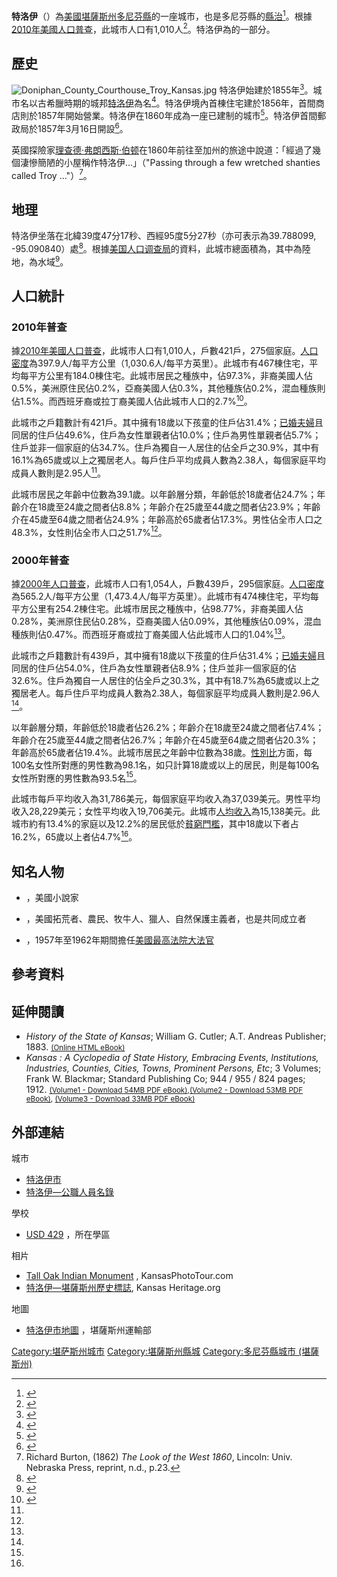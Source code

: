 {{noteTA
|G1=USState
}}
{{Infobox settlement
|name = 特洛伊
|native_name = Troy
|settlement_type = [[城市|城市]]
|nickname = 
|motto =
|image_skyline = Troy Kansas.jpg
|image_caption = 特洛伊商業區（攝於2006年）
|image_flag = 
|image_seal =
|image_map = Doniphan_County_Kansas_Incorporated_and_Unincorporated_areas_Troy_Highlighted.svg
|map_caption = 特洛伊於[[多尼芬縣_(堪薩斯州)|多尼芬縣]]及[[堪薩斯州|堪薩斯州]]之地理位置
|image_map1 = Map of Doniphan Co, Ks, USA.png
|map_caption1 = [[多尼芬縣_(堪薩斯州)|多尼芬縣]]{{le|堪薩斯州運輸部|Kansas Department of Transportation|交通}}地圖（[[:File:Kansas_official_transportation_map_legend.png|圖例]]）
|coordinates_region = US-KS
|subdivision_type = [[世界政區索引|國家]]
|subdivision_name = [[美国|美国]]
|subdivision_type1 = [[美國行政區劃|州]]
|subdivision_name1 = [[堪薩斯州|堪薩斯州]]
|subdivision_type2 = [[堪萨斯州行政区划|縣]]
|subdivision_name2 = [[多尼芬縣_(堪薩斯州)|多尼芬縣]]
|government_footnotes = 
|government_type = 
|leader_title = 
|leader_name = 
|leader_title1 = 
|leader_name1 = 
|established_title = 
|established_date =
|area_footnotes = <ref name ="Gazetteer files"/>
|area_magnitude = 
|area_total_km2 = 2.56
|area_land_km2 = 2.54
|area_water_km2 = 0.03
|area_total_sq_mi = 0.99
|area_land_sq_mi = 0.98
|area_water_sq_mi = 0.01
|population_as_of = [[2010年美國人口普查|2010]]
|population_est = 994
|pop_est_as_of = 2013
|pop_est_footnotes = <ref name="2013 Pop Estimate">{{cite web|title=Population Estimates|url=http://www.census.gov/popest/data/cities/totals/2013/SUB-EST2013-3.html|publisher=[[美国人口调查局|美国人口调查局]]|accessdate=2014-08-21|archive-url=https://web.archive.org/web/20140522161634/http://www.census.gov/popest/data/cities/totals/2013/SUB-EST2013-3.html|archive-date=2014-05-22|dead-url=yes}}</ref>
|population_total = 1010
|population_footnotes = <ref name ="FactFinder"/>
|population_density_km2 = 397.9
|population_density_sq_mi = 1030.6
|timezone = [[北美中部时区|CST]]
|utc_offset = -6
|timezone_DST = CDT
|utc_offset_DST = -5
|elevation_footnotes = 
|elevation_m = 334
|elevation_ft = 1096
|coordinates_display = display=inline,title
|latd = 39 |latm = 47 |lats = 17 |latNS = N
|longd = 95 |longm = 05 |longs = 27 |longEW = W
|postal_code_type = [[美國郵區編號|郵區編號]]
|postal_code = 66087
|area_code = [[電話區號785|785]]
|blank_name = [[聯邦資料處理標準|FIPS代碼]]
|blank_info = 20-71575<ref name="GR2">{{cite web|url=http://factfinder2.census.gov|publisher=[[美国人口调查局|美国人口调查局]]|accessdate=2008-01-31|title=American FactFinder|archive-date=2013-09-11|archive-url=https://web.archive.org/web/20130911234518/http://factfinder2.census.gov/|dead-url=no}}</ref>
|blank1_name = [[地名信息系统|GNIS]]編號
|blank1_info = 0473041<ref name="GR3">{{cite web|url=http://geonames.usgs.gov|accessdate=2008-01-31|title=US Board on Geographic Names|publisher=[[美國地質調查局|美國地質調查局]]|date=2007-10-25|archive-date=2008-02-01|archive-url=https://web.archive.org/web/20080201052953/http://geonames.usgs.gov/|dead-url=no}}</ref>
|website = [http://troykansas.com/ troykansas.com]
|footnotes = 
}}

'''特洛伊'''（{{lang|en|'''Troy'''}}）為[[美國|美國]][[堪薩斯州|堪薩斯州]][[多尼芬縣_(堪薩斯州)|多尼芬縣]]的一座城市，也是多尼芬縣的[[县城|縣治]]<ref name="GR6">{{cite web|url=http://www.naco.org/Counties/Pages/FindACounty.aspx|accessdate=2011-06-07|title=Find a County|publisher=National Association of Counties|archive-date=2015-05-10|archive-url=https://www.webcitation.org/6YQozzgAf?url=http://www.naco.org/Counties/Pages/FindACounty.aspx|dead-url=no}}</ref>。根據[[2010年美國人口普查|2010年美國人口普查]]，此城市人口有1,010人<ref name="Census2010">{{cite web|title=2010 City Population and Housing Occupancy Status|url=http://factfinder2.census.gov/faces/tableservices/jsf/pages/productview.xhtml?pid=DEC_10_PL_GCTPL2.ST13&prodType=table|publisher=U.S. Census Bureau|accessdate=2011-03-27|archive-date=2014-12-18|archive-url=https://web.archive.org/web/20141218203744/http://factfinder2.census.gov/faces/tableservices/jsf/pages/productview.xhtml?pid=DEC_10_PL_GCTPL2.ST13&prodType=table|dead-url=no}}</ref>。特洛伊為{{le|密蘇里州聖約瑟夫都會區|St. Joseph, Missouri Metropolitan Area}}的一部分。

==歷史==
[[Image:Doniphan_County_Courthouse_Troy_Kansas.jpg|thumb]]
特洛伊始建於1855年<ref>{{cite book|title=History of the State of Kansas: Containing a Full Account of Its Growth from an Uninhabited Territory to a Wealthy and Important State|url=http://books.google.com/books?id=5t09AQAAMAAJ&pg=PA479|year=1883|publisher=A. T. Andreas|page=479}}</ref>。城市名以古希臘時期的城邦[[特洛伊|特洛伊]]為名<ref>{{cite book | url=http://books.google.com/books?id=5zdAAQAAMAAJ&pg=PA177#v=onepage&q&f=false | title=Biennial Report of the Board of Directors of the Kansas State Historical Society | publisher=Kansas State Printing Plant | author=Kansas State Historical Society | year=1916 | pages=177 | access-date=2016-06-03 | archive-date=2014-07-06 | archive-url=https://web.archive.org/web/20140706200002/http://books.google.com/books?id=5zdAAQAAMAAJ&pg=PA177#v=onepage&q&f=false | dead-url=no }}</ref>。特洛伊境內首棟住宅建於1856年，首間商店則於1857年開始營業。特洛伊在1860年成為一座已建制的城市<ref>{{cite book | url=http://books.google.com/books?id=Qi9cXyTWt9EC&pg=PA821#v=onepage&q&f=true | title=Kansas: A Cyclopedia of State History, Volume 2 | publisher=Standard Publishing Company | author=Blackmar, Frank Wilson | year=1912 | pages=821 | access-date=2016-06-03 | archive-date=2014-07-07 | archive-url=https://web.archive.org/web/20140707073349/http://books.google.com/books?id=Qi9cXyTWt9EC&pg=PA821#v=onepage&q&f=true | dead-url=no }}</ref>。特洛伊首間郵政局於1857年3月16日開設<ref>{{cite web|url=http://www.kshs.org/geog/geog_postoffices/search/county:DP |title=Kansas Post Offices, 1828-1961 (archived) |publisher=Kansas Historical Society |accessdate=2014-06-08 |deadurl=yes |archiveurl=https://web.archive.org/web/20131009130242/http://www.kshs.org/geog/geog_postoffices/search/county%3ADP |archivedate=2013-10-09 }}</ref>。

英國探險家[[理查德·弗朗西斯·伯顿|理查德·弗朗西斯·伯顿]]在1860年前往至加州的旅途中說道：「經過了幾個淒慘簡陋的小屋稱作特洛伊...」（"Passing through a few wretched shanties called Troy ..."）<ref>Richard Burton, (1862) ''The Look of the West 1860'', Lincoln: Univ. Nebraska Press, reprint, n.d., p.23.</ref>。

==地理==
特洛伊坐落在北緯39度47分17秒、西經95度5分27秒（亦可表示為39.788099, -95.090840）處<ref name="GR1">{{cite web|url=http://www.census.gov/geo/www/gazetteer/gazette.html|publisher=[[美国人口调查局|美国人口调查局]]|accessdate=2011-04-23|date=2011-02-12|title=US Gazetteer files: 2010, 2000, and 1990|archive-url=https://web.archive.org/web/20110102044750/http://www.census.gov/geo/www/gazetteer/gazette.html|archive-date=2011-01-02|dead-url=yes}}</ref>。根據[[美国人口调查局|美国人口调查局]]的資料，此城市總面積為{{convert|2.56|sqkm|sqmi|2}}，其中{{convert|2.54|sqkm|sqmi|2}}為陸地，{{convert|0.03|sqkm|sqmi|2}}為水域<ref name ="Gazetteer files">{{cite web|title=US Gazetteer files 2010|url=http://www.census.gov/geo/www/gazetteer/files/Gaz_places_national.txt|publisher=[[美国人口调查局|美国人口调查局]]|accessdate=2012-07-06|archive-date=2012-07-14|archive-url=https://www.webcitation.org/699nOulzi?url=http://www.census.gov/geo/www/gazetteer/files/Gaz_places_national.txt|dead-url=no}}</ref>。

==人口統計==
{{US Census population
|1860= 131
|1870= 639
|1880= 694
|1890= 730
|1900= 750
|1910= 940
|1920= 1013
|1930= 1042
|1940= 1049
|1950= 977
|1960= 1051
|1970= 1047
|1980= 1240
|1990= 1073
|2000= 1054
|2010= 1010
|estyear=2014
|estimate=998
|estref=<ref name="USCensusEst2014">{{cite web|url=http://www.census.gov/popest/data/cities/totals/2014/SUB-EST2014.html|title=Annual Estimates of the Resident Population for Incorporated Places: April 1, 2010 to July 1, 2014|accessdate=June 4, 2015|archive-url=https://web.archive.org/web/20150523034651/https://www.census.gov/popest/data/cities/totals/2014/SUB-EST2014.html|archive-date=2015-05-23|dead-url=yes}}</ref>
|align-fn=center
|footnote=U.S. Decennial Census<ref>{{cite web|url=http://www.census.gov/prod/www/decennial.html|title=Census of Population and Housing|author=[[United_States_Census_Bureau|United States Census Bureau]]|accessdate=August 21, 2014|archive-date=2015-05-12|archive-url=https://www.webcitation.org/6YSasqtfX?url=http://www.census.gov/prod/www/decennial.html|dead-url=no}}</ref><br>2013 Estimate<ref name="2013 Pop Estimate"/>
}}

===2010年普查===
據[[2010年美國人口普查|2010年美國人口普查]]，此城市人口有1,010人，戶數421戶，275個家庭。[[人口密度|人口密度]]為397.9人/每平方公里（1,030.6人/每平方英里）。此城市有467棟住宅，平均每平方公里有184.0棟住宅。此城市居民之種族中，{{le|美國種族和民族|Race and ethnicity in the United States Census|白人}}佔97.3%，非裔美國人佔0.5%，美洲原住民佔0.2%，亞裔美國人佔0.3%，其他種族佔0.2%，混血種族則佔1.5%。而西班牙裔或拉丁裔美國人佔此城市人口的2.7%<ref name ="FactFinder">{{cite web|title=American FactFinder|url=http://factfinder2.census.gov/faces/nav/jsf/pages/index.xhtml|publisher=[[美国人口调查局|美国人口调查局]]|accessdate=2012-07-06|archive-date=2012-02-17|archive-url=https://www.webcitation.org/65WtHj6J5?url=http://factfinder2.census.gov/faces/nav/jsf/pages/index.xhtml|dead-url=no}}</ref>。

此城市之戶籍數計有421戶。其中擁有18歲以下孩童的住戶佔31.4%；[[婚姻|已婚夫婦]]且同居的住戶佔49.6%，住戶為女性單親者佔10.0%；住戶為男性單親者佔5.7%；住戶並非一個家庭的佔34.7%。住戶為獨自一人居住的佔全戶之30.9%，其中有16.1%為65歲或以上之獨居老人。每戶住戶平均成員人數為2.38人，每個家庭平均成員人數則是2.95人<ref name ="FactFinder"/>。

此城市居民之年齡中位數為39.1歲。以年齡層分類，年齡低於18歲者佔24.7%；年齡介在18歲至24歲之間者佔8.8%；年齡介在25歲至44歲之間者佔23.9%；年齡介在45歲至64歲之間者佔24.9%；年齡高於65歲者佔17.3%。男性佔全市人口之48.3%，女性則佔全市人口之51.7%<ref name ="FactFinder"/>。

===2000年普查===
據[[2000年美國人口普查|2000年人口普查]]，此城市人口有1,054人，戶數439戶，295個家庭。[[人口密度|人口密度]]為565.2人/每平方公里（1,473.4人/每平方英里）。此城市有474棟住宅，平均每平方公里有254.2棟住宅。此城市居民之種族中，{{le|美國種族和民族|Race and ethnicity in the United States Census|白人}}佔98.77%，非裔美國人佔0.28%，美洲原住民佔0.28%，亞裔美國人佔0.09%，其他種族佔0.09%，混血種族則佔0.47%。而西班牙裔或拉丁裔美國人佔此城市人口的1.04%<ref name="GR2" />。

此城市之戶籍數計有439戶，其中擁有18歲以下孩童的住戶佔31.4%；[[婚姻|已婚夫婦]]且同居的住戶佔54.0%，住戶為女性單親者佔8.9%；住戶並非一個家庭的佔32.6%。住戶為獨自一人居住的佔全戶之30.3%，其中有18.7%為65歲或以上之獨居老人。每戶住戶平均成員人數為2.38人，每個家庭平均成員人數則是2.96人<ref name="GR2" />。

以年齡層分類，年齡低於18歲者佔26.2%；年齡介在18歲至24歲之間者佔7.4%；年齡介在25歲至44歲之間者佔26.7%；年齡介在45歲至64歲之間者佔20.3%；年齡高於65歲者佔19.4%。此城市居民之年齡中位數為38歲。[[性別比|性別比]]方面，每100名女性所對應的男性數為98.1名，如只計算18歲或以上的居民，則是每100名女性所對應的男性數為93.5名<ref name="GR2" />。

此城市每戶平均收入為31,786美元，每個家庭平均收入為37,039美元。男性平均收入28,229美元；女性平均收入19,706美元。此城市[[人均收入|人均收入]]為15,138美元。此城市約有13.4%的家庭以及12.2%的居民低於[[貧窮門檻|貧窮門檻]]，其中18歲以下者占16.2%，65歲以上者佔4.7%<ref name="GR2" />。

==知名人物==
* {{le|克洛伊·高德納|Chloe Gartner}}，美國小說家
* {{le|查爾斯·傑西·瓊斯|Charles "Buffalo" Jones}}，美國拓荒者、農民、牧牛人、獵人、自然保護主義者，也是{{le|加登城 (堪薩斯州)|Garden City, Kansas|加登城}}共同成立者
* {{le|查爾斯·埃文斯·惠特克|Charles Evans Whittaker}}，1957年至1962年期間擔任[[美國最高法院大法官|美國最高法院大法官]]

==參考資料==
{{Reflist|30em}}

==延伸閱讀==
* ''History of the State of Kansas''; William G. Cutler; A.T. Andreas Publisher; 1883. <small>[http://www.kancoll.org/books/cutler/ (Online HTML eBook)] {{Wayback|url=http://www.kancoll.org/books/cutler/ |date=20181109204358 }}</small>
* ''Kansas : A Cyclopedia of State History, Embracing Events, Institutions, Industries, Counties, Cities, Towns, Prominent Persons, Etc''; 3 Volumes; Frank W. Blackmar; Standard Publishing Co; 944 / 955 / 824 pages; 1912. <small>[http://www.archive.org/download/kansascyc01blac/kansascyc01blac.pdf (Volume1 - Download 54MB PDF eBook)],[http://www.archive.org/download/kansascycloped02blac/kansascycloped02blac.pdf (Volume2 - Download 53MB PDF eBook)], [http://www.archive.org/download/kansascyclopedia03blac/kansascyclopedia03blac.pdf (Volume3 - Download 33MB PDF eBook)]</small>

==外部連結==
{{Commons category|Troy, Kansas}}
{{Portal|堪薩斯州}}
;城市
* [http://troykansas.com/ 特洛伊市] {{Wayback|url=http://troykansas.com/ |date=20210128075749 }}
* [https://web.archive.org/web/20110505132234/http://www.lkm.org/directory/cities.php?ID=13 特洛伊—公職人員名錄]
;學校
* [http://www.troyusd.org/ USD 429] {{Wayback|url=http://www.troyusd.org/ |date=20210405034730 }}，所在學區
;相片
* [http://www.kansasphototour.com/talloak.htm Tall Oak Indian Monument] {{Wayback|url=http://www.kansasphototour.com/talloak.htm |date=20160303170127 }}, KansasPhotoTour.com
* [https://web.archive.org/web/20110928131926/http://www.kansasheritage.org/for_nancy/cards/troysign.jpg 特洛伊—堪薩斯州歷史標誌], Kansas Heritage.org
;地圖
* [http://www.ksdot.org/Assets/wwwksdotorg/bureaus/burTransPlan/maps/city-pdf/troy.PDF 特洛伊市地圖] {{Wayback|url=http://www.ksdot.org/Assets/wwwksdotorg/bureaus/burTransPlan/maps/city-pdf/troy.PDF |date=20200505222452 }}，堪薩斯州運輸部

{{多尼芬縣 (堪薩斯州)}}

{{DEFAULTSORT:Troy}}
[[Category:堪萨斯州城市|Category:堪萨斯州城市]]
[[Category:堪薩斯州縣城|Category:堪薩斯州縣城]]
[[Category:多尼芬縣城市_(堪薩斯州)|Category:多尼芬縣城市 (堪薩斯州)]]